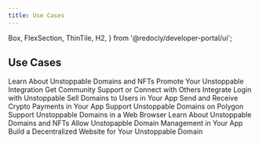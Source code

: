 ```yaml
---
title: Use Cases
---
```


  Box,
  FlexSection,
  ThinTile,
  H2,
} from '@redocly/developer-portal/ui';

<H2>Use Cases</H2>
<Box my={25}>
  <FlexSection justifyContent="space-around" flexWrap="wrap">
    <ThinTile to="unstoppable-nft-domains.md" bgColor="#4d4b99" color="#fff" textAlign="left">
    Learn About Unstoppable Domains and NFTs
    </ThinTile>
    <ThinTile to="promote-ud-integration.md" bgColor="#4d4b99" color="#fff" textAlign="left">
    Promote Your Unstoppable Integration
    </ThinTile>
    <ThinTile to="get-community-support.md" bgColor="#4d4b99" color="#fff" textAlign="left">
    Get Community Support or Connect with Others
    </ThinTile>
    <ThinTile to="integrate-login-auth-server.md" bgColor="#4d4b99" color="#fff" textAlign="left">
    Integrate Login with Unstoppable
    </ThinTile>
    <ThinTile to="sell-domains-users.md" bgColor="#4d4b99" color="#fff" textAlign="left">
    Sell Domains to Users in Your App
    </ThinTile>
    <ThinTile to="send-receive-crypto-app.md" bgColor="#4d4b99" color="#fff" textAlign="left">
    Send and Receive Crypto Payments in Your App
    </ThinTile>
    <ThinTile to="support-polygon.md" bgColor="#4d4b99" color="#fff" textAlign="left">
    Support Unstoppable Domains on Polygon
    </ThinTile>
    <ThinTile to="support-ud-browser.md" bgColor="#4d4b99" color="#fff" textAlign="left">
    Support Unstoppable Domains in a Web Browser
    </ThinTile>
    <ThinTile to="unstoppable-nft-domains.md" bgColor="#4d4b99" color="#fff" textAlign="left">
    Learn About Unstoppable Domains and NFTs
    </ThinTile>
    <ThinTile to="users-manage-domains.md" bgColor="#4d4b99" color="#fff" textAlign="left">
    Allow Unstopapble Domain Management in Your App
    </ThinTile>
    <ThinTile to="build-dwebsite-domain.md" bgColor="#4d4b99" color="#fff" textAlign="left">
    Build a Decentralized Website for Your Unstoppable Domain
    </ThinTile>
  </FlexSection>
</Box>
